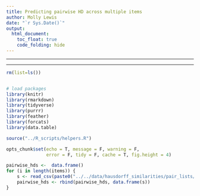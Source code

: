 ```yaml
---
title: Predicting pairwise HD across multiple items
author: Molly Lewis 
date: "`r Sys.Date()`"
output: 
  html_document:
    toc_float: true
    code_folding: hide
---
```

  
******
******
  
```r
rm(list=ls())


# load packages
library(knitr)
library(rmarkdown)
library(tidyverse)
library(purrr)
library(feather)
library(forcats)
library(data.table)

source("../R_scripts/helpers.R")

opts_chunk$set(echo = T, message = F, warning = F, 
               error = F, tidy = F, cache = T, fig.height = 4)
```

```r
pairwise_hds <-  data.frame()
for (i in length(items)) {
    s <- read_csv(paste0("../../data/hausdorff_similarities/pair_lists/", items[i], "_sampled_pairs_with_sims_hd.csv"))
    pairwise_hds <- rbind(pairwise_hds, data.frame(s))
}



```